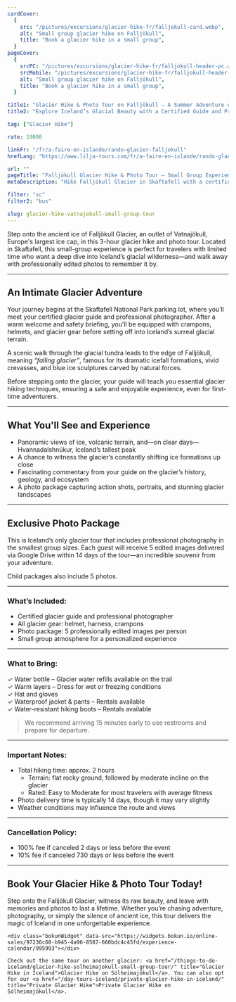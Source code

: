 ```yaml
---
cardCover:
  {
    src: "/pictures/excursions/glacier-hike-fr/falljokull-card.webp",
    alt: "Small group glacier hike on Falljökull",
    title: "Book a glacier hike in a small group",
  }
pageCover:
  {
    srcPC: "/pictures/excursions/glacier-hike-fr/falljokull-header-pc.webp",
    srcMobile: "/pictures/excursions/glacier-hike-fr/falljokull-header-mobile.webp",
    alt: "Small group glacier hike on Falljökull",
    title: "Book a glacier hike in a small group",
  }

title1: "Glacier Hike & Photo Tour on Falljökull – A Summer Adventure on Ice"
title2: "Explore Iceland’s Glacial Beauty with a Certified Guide and Professional Photographer"

tag: ["Glacier Hike"]

rate: 19000

linkFr: "/fr/a-faire-en-islande/rando-glacier-falljokull"
hrefLang: "https://www.lilja-tours.com/fr/a-faire-en-islande/rando-glacier-falljokull"

url: ""
pageTitle: "Falljökull Glacier Hike & Photo Tour – Small Group Experience"
metaDescription: "Hike Falljökull Glacier in Skaftafell with a certified guide and receive professional photos. Explore blue ice, crevasses, and panoramic views. Book now."

filter: "sc"
filter2: "bus"

slug: glacier-hike-vatnajokull-small-group-tour
---
```


Step onto the ancient ice of Falljökull Glacier, an outlet of Vatnajökull, Europe's largest ice cap, in this 3-hour glacier hike and photo tour. Located in Skaftafell, this small-group experience is perfect for travelers with limited time who want a deep dive into Iceland’s glacial wilderness—and walk away with professionally edited photos to remember it by.

---

## An Intimate Glacier Adventure

Your journey begins at the Skaftafell National Park parking lot, where you’ll meet your certified glacier guide and professional photographer. After a warm welcome and safety briefing, you'll be equipped with crampons, helmets, and glacier gear before setting off into Iceland’s surreal glacial terrain.

A scenic walk through the glacial tundra leads to the edge of Falljökull, meaning _“falling glacier”_, famous for its dramatic icefall formations, vivid crevasses, and blue ice sculptures carved by natural forces.

Before stepping onto the glacier, your guide will teach you essential glacier hiking techniques, ensuring a safe and enjoyable experience, even for first-time adventurers.

---

## What You'll See and Experience

- Panoramic views of ice, volcanic terrain, and—on clear days—Hvannadalshnúkur, Iceland’s tallest peak
- A chance to witness the glacier’s constantly shifting ice formations up close
- Fascinating commentary from your guide on the glacier’s history, geology, and ecosystem
- A photo package capturing action shots, portraits, and stunning glacier landscapes

---

## Exclusive Photo Package

This is Iceland’s only glacier tour that includes professional photography in the smallest group sizes. Each guest will receive 5 edited images delivered via Google Drive within 14 days of the tour—an incredible souvenir from your adventure.

Child packages also include 5 photos.

---

### What’s Included:

- Certified glacier guide and professional photographer
- All glacier gear: helmet, harness, crampons
- Photo package: 5 professionally edited images per person
- Small group atmosphere for a personalized experience

---

### What to Bring:

✓ Water bottle – Glacier water refills available on the trail  
✓ Warm layers – Dress for wet or freezing conditions  
✓ Hat and gloves  
✓ Waterproof jacket & pants – Rentals available  
✓ Water-resistant hiking boots – Rentals available

> We recommend arriving 15 minutes early to use restrooms and prepare for departure.

---

### Important Notes:

- Total hiking time: approx. 2 hours
  - Terrain: flat rocky ground, followed by moderate incline on the glacier
  - Rated: Easy to Moderate for most travelers with average fitness
- Photo delivery time is typically 14 days, though it may vary slightly
- Weather conditions may influence the route and views

---

### Cancellation Policy:

- 100% fee if canceled 2 days or less before the event
- 10% fee if canceled 730 days or less before the event

---

## Book Your Glacier Hike & Photo Tour Today!

Step onto the Falljökull Glacier, witness its raw beauty, and leave with memories and photos to last a lifetime. Whether you’re chasing adventure, photography, or simply the silence of ancient ice, this tour delivers the magic of Iceland in one unforgettable experience.

<script
  type="text/javascript"
  src="https://widgets.bokun.io/assets/javascripts/apps/build/BokunWidgetsLoader.js?bookingChannelUUID=97236c68-b945-4a96-8587-660bdc4c45fd"
  async
></script>

    <div class="bokunWidget" data-src="https://widgets.bokun.io/online-sales/97236c68-b945-4a96-8587-660bdc4c45fd/experience-calendar/995993"></div>

    Check out the same tour on another glacier: <a href="/things-to-do-iceland/glacier-hike-solheimajokull-small-group-tour/" title="Glacier Hike in Iceland">Glacier Hike on Sólheimajökull</a>. You can also opt for our <a href="/day-tours-iceland/private-glacier-hike-in-iceland/" title="Private Glacier Hike">Private Glacier Hike on Sólheimajökull</a>.
